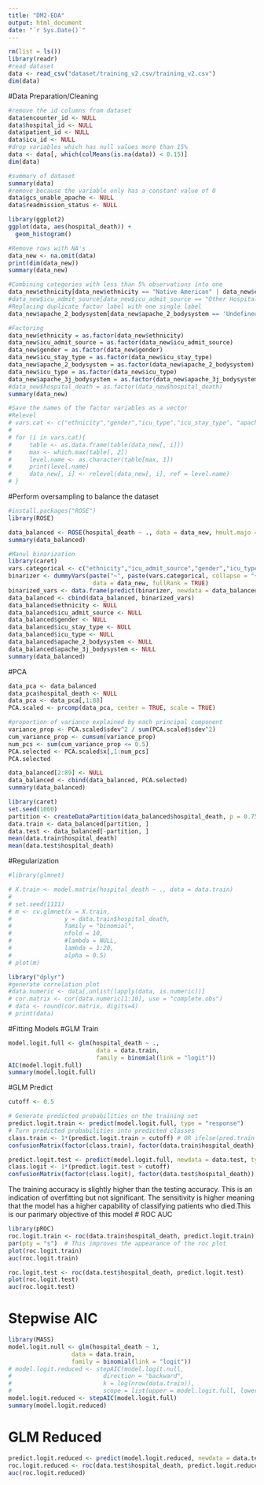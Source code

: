```yaml
---
title: "DM2-EDA"
output: html_document
date: "`r Sys.Date()`"
---
```


```r
rm(list = ls())
library(readr)
#read dataset
data <- read_csv("dataset/training_v2.csv/training_v2.csv")
dim(data)
```

#Data Preparation/Cleaning
```r
#remove the id columns from dataset
data$encounter_id <- NULL
data$hospital_id <- NULL
data$patient_id <- NULL
data$icu_id <- NULL
#drop variables which has null values more than 15%
data <- data[, which(colMeans(is.na(data)) < 0.15)]
dim(data)
```

```r
#summary of dataset
summary(data)
#remove because the variable only has a constant value of 0
data$gcs_unable_apache <- NULL
data$readmission_status <- NULL
```

```r
library(ggplot2)
ggplot(data, aes(hospital_death)) + 
  geom_histogram()
```

```r
#Remove rows with NA's
data_new <- na.omit(data)
print(dim(data_new))
summary(data_new)
```

```r
#Combining categories with less than 5% observations into one
data_new$ethnicity[data_new$ethnicity == "Native American" | data_new$ethnicity== "Asian" | data_new$ethnicity == "Hispanic"] <- "Other/Unknown"
#data_new$icu_admit_source[data_new$icu_admit_source == "Other Hospital" | data_new$icu_admit_source == "Other ICU"] <- "other"
#Replacing duplicate factor label with one single label
data_new$apache_2_bodysystem[data_new$apache_2_bodysystem == 'Undefined diagnoses'] <- 'Undefined Diagnoses'

#Factoring
data_new$ethnicity = as.factor(data_new$ethnicity)
data_new$icu_admit_source = as.factor(data_new$icu_admit_source)
data_new$gender = as.factor(data_new$gender)
data_new$icu_stay_type = as.factor(data_new$icu_stay_type)
data_new$apache_2_bodysystem = as.factor(data_new$apache_2_bodysystem)
data_new$icu_type = as.factor(data_new$icu_type)
data_new$apache_3j_bodysystem = as.factor(data_new$apache_3j_bodysystem)
#data_new$hospital_death = as.factor(data_new$hospital_death)
summary(data_new)
```

```r
#Save the names of the factor variables as a vector
#Relevel
# vars.cat <- c("ethnicity","gender","icu_type","icu_stay_type", "apache_2_bodysystem","apache_3j_bodysystem")
# 
# for (i in vars.cat){
#     table <- as.data.frame(table(data_new[, i]))
#     max <- which.max(table[, 2])
#     level.name <- as.character(table[max, 1])
#     print(level.name)
#     data_new[, i] <- relevel(data_new[, i], ref = level.name)
# }
```

#Perform oversampling to balance the dataset 
```r
#install.packages("ROSE")
library(ROSE)

data_balanced <- ROSE(hospital_death ~ ., data = data_new, hmult.majo = 0, hmult.mino = 1, seed = 1000)$data
summary(data_balanced)
```

```r
#Manul binarization
library(caret)
vars.categorical <- c("ethnicity","icu_admit_source","gender","icu_type","icu_stay_type","apache_2_bodysystem","apache_3j_bodysystem")
binarizer <- dummyVars(paste("~", paste(vars.categorical, collapse = "+")),
                        data = data_new, fullRank = TRUE)
binarized_vars <- data.frame(predict(binarizer, newdata = data_balanced))
data_balanced <- cbind(data_balanced, binarized_vars)
data_balanced$ethnicity <- NULL
data_balanced$icu_admit_source <- NULL
data_balanced$gender <- NULL
data_balanced$icu_stay_type <- NULL
data_balanced$icu_type <- NULL
data_balanced$apache_2_bodysystem <- NULL
data_balanced$apache_3j_bodysystem <- NULL
summary(data_balanced)
```

#PCA
```r
data_pca <- data_balanced
data_pca$hospital_death <- NULL
data_pca <- data_pca[,1:88]
PCA.scaled <- prcomp(data_pca, center = TRUE, scale = TRUE)

#proportion of variance explained by each principal component
variance_prop <- PCA.scaled$sdev^2 / sum(PCA.scaled$sdev^2)
cum_variance_prop <- cumsum(variance_prop)
num_pcs <- sum(cum_variance_prop <= 0.5)
PCA.selected <- PCA.scaled$x[,1:num_pcs]
PCA.selected
```

```r
data_balanced[2:89] <- NULL
data_balanced <- cbind(data_balanced, PCA.selected)
summary(data_balanced)
```

```r
library(caret)
set.seed(1000)
partition <- createDataPartition(data_balanced$hospital_death, p = 0.75, list = FALSE)
data.train <- data_balanced[partition, ]
data.test <- data_balanced[-partition, ]
mean(data.train$hospital_death)
mean(data.test$hospital_death)
```
#Regularization
```r
#library(glmnet)

# X.train <- model.matrix(hospital_death ~ ., data = data.train)
# 
# set.seed(1111)
# m <- cv.glmnet(x = X.train,
#               y = data.train$hospital_death,
#               family = "binomial",
#               nfold = 10,
#               #lambda = NULL,
#               lambda = 1:20,
#               alpha = 0.5)
# plot(m)
```

```r
library("dplyr")
#generate correlation plot
#data.numeric <- data[,unlist(lapply(data, is.numeric))]
# cor.matrix <- cor(data.numeric[1:10], use = "complete.obs")
# data <- round(cor.matrix, digits=4)
# print(data)
```

#Fitting Models
#GLM Train
```r
model.logit.full <- glm(hospital_death ~ ., 
                         data = data.train,
                         family = binomial(link = "logit"))
AIC(model.logit.full)
summary(model.logit.full)
```
#GLM Predict
```r
cutoff <- 0.5

# Generate predicted probabilities on the training set
predict.logit.train <- predict(model.logit.full, type = "response")
# Turn predicted probabilities into predicted classes
class.train <- 1*(predict.logit.train > cutoff) # OR ifelse(pred.train > cutoff, 1, 0)
confusionMatrix(factor(class.train), factor(data.train$hospital_death), positive = "1")

predict.logit.test <- predict(model.logit.full, newdata = data.test, type = "response")
class.logit <- 1*(predict.logit.test > cutoff)
confusionMatrix(factor(class.logit), factor(data.test$hospital_death))
```
The training accuracy is slightly higher than the testing accuracy.
This is an indication of overfitting but not significant. 
The sensitivity is higher meaning that the model has a higher capability of
classifying patients who died.This is our parimary objective of this model
# ROC AUC
```r
library(pROC)
roc.logit.train <- roc(data.train$hospital_death, predict.logit.train)
par(pty = "s")  # This improves the appearance of the roc plot
plot(roc.logit.train)
auc(roc.logit.train)

roc.logit.test <- roc(data.test$hospital_death, predict.logit.test)
plot(roc.logit.test)
auc(roc.logit.test)
```
# Stepwise AIC
```r
library(MASS)
model.logit.null <- glm(hospital_death ~ 1,
                  data = data.train,
                  family = binomial(link = "logit"))
# model.logit.reduced <- stepAIC(model.logit.null,
#                          direction = "backward",
#                          k = log(nrow(data.train)),
#                          scope = list(upper = model.logit.full, lower = model.logit.null))
model.logit.reduced <- stepAIC(model.logit.full)
summary(model.logit.reduced)
```

# GLM Reduced 
```r
predict.logit.reduced <- predict(model.logit.reduced, newdata = data.test, type = "response")
roc.logit.reduced <- roc(data.test$hospital_death, predict.logit.reduced)
auc(roc.logit.reduced)
```